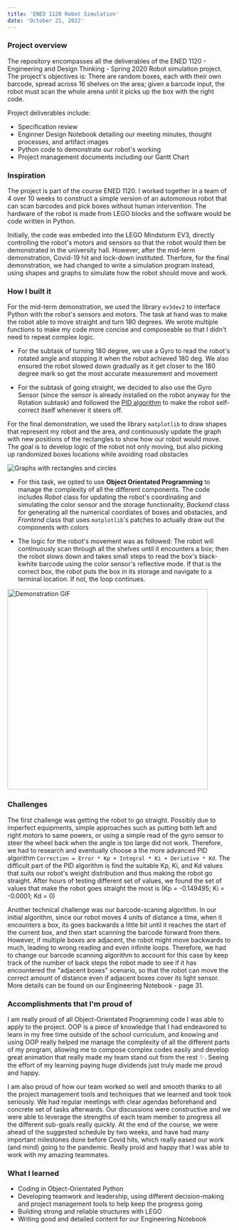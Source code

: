 ```yaml
---
title: 'ENED 1120 Robot Simulation'
date: 'October 21, 2022'
---
```


### Project overview

The repository encompasses all the deliverables of the ENED 1120 - Engineering and Design Thinking - Spring 2020 Robot simulation project. The project's objectives is: There are random boxes, each with their own barcode, spread across 16 shelves on the area; given a barcode input, the robot must scan the whole arena until it picks up the box with the right code.

Project deliverables include:

- Specification review
- Enginner Design Notebook detailing our meeting minutes, thought processes, and artifact images
- Python code to demonstrate our robot's working
- Project management documents including our Gantt Chart

### Inspiration

The project is part of the course ENED 1120. I worked together in a team of 4 over 10 weeks to construct a simple version of an automonous robot that can scan barcodes and pick boxes without human intervention. The hardware of the robot is made from LEGO blocks and the software would be code written in Python.

Initially, the code was embeded into the LEGO Mindstorm EV3, directly controlling the robot's motors and sensors so that the robot would then be demonstrated in the university hall. However, after the mid-term demonstration, Covid-19 hit and lock-down instituted. Therfore, for the final demonstration, we had changed to write a simulation program instead, using shapes and graphs to simulate how the robot should move and work.

### How I built it

For the mid-term demonstration, we used the library `ev3dev2` to interface Python with the robot's sensors and motors. The task at hand was to make the robot able to move straight and turn 180 degrees. We wrote multiple functions to make my code more concise and composeable so that I didn't need to repeat complex logic.

- For the subtask of turning 180 degree, we use a Gyro to read the robot's rotated angle and stopping it when the robot achieved 180 deg. We also ensured the robot slowed down gradually as it get closer to the 180 degree mark so get the most accurate measurement and movement

- For the subtask of going straight, we decided to also use the Gyro Sensor (since the sensor is already installed on the robot anyway for the Rotation subtask) and followed the [PID algorithm](https://www.youtube.com/watch?v=U-LdBQ-vBkg) to make the robot self-correct itself whenever it steers off.

For the final demonstration, we used the library `matplotlib` to draw shapes that represent my robot and the area, and continuously update the graph with new positions of the rectangles to show how our robot would move. The goal is to develop logic of the robot not only moving, but also picking up randomized boxes locations while avoiding road obstacles

![Graphs with rectangles and circles](/ened-matplotlib.png)

- For this task, we opted to use **Object Orientated Programming** to manage the complexity of all the different components. The code includes _Robot_ class for updating the robot's coordinating and simulating the color sensor and the storage functionality, _Backend_ class for generating all the numerical coordiates of boxes and obstacles, and _Frontend_ class that uses `matplotlib`'s patches to actually draw out the components with colors

- The logic for the robot's movement was as followed: The robot will continuously scan through all the shelves until it encounters a box; then the robot slows down and takes small steps to read the box's black-kwhite barcode using the color sensor's reflective mode. If that is the correct box, the robot puts the box in its storage and navigate to a terminal location. If not, the loop continues.

<div>
  <img src="/ened-simulation-demo.gif" alt="Demonstration GIF" width="450" loading="lazy">
</div>

### Challenges

The first challenge was getting the robot to go straight. Possibly due to imperfect equipments, simple approaches such as putting both left and right motors to same powers, or using a simple read of the gyro sensor to steer the wheel back when the angle is too large did not work. Therefore, we had to research and eventually choose a the more advanced PID algorithm `Correction = Error * Kp + Integral * Ki + Deriative * Kd`. The difficult part of the PID algorithm is find the suitable Kp, Ki, and Kd values that suits our robot's weight distribution and thus making the robot go straight. After hours of testing different set of values, we found the set of values that make the robot goes straight the most is (Kp = -0.149495; Ki = -0.0001; Kd = 0)

Another technical challenge was our barcode-scaning algorithm. In our initial algorithm, since our robot moves 4 units of distance a time, when it encounters a box, its goes backwards a little bit until it reaches the start of the current box, and then start scanning the barcode forward from there. However, if multiple boxes are adjacent, the robot might move backwards to much, leading to wrong reading and even infinite loops. Therefore, we had to change our barcode scanning algorithm to account for this case by keep track of the number of back steps the robot made to see if it has encountered the "adjacent boxes" scenario, so that the robot can move the correct amount of distance even if adjacent boxes cover its light sensor. More details can be found on our Engineering Notebook - page 31.

### Accomplishments that I'm proud of

I am really proud of all Object-Orientated Programming code I was able to apply to the project. OOP is a piece of knowledge that I had endeavored to learn in my free time outside of the school curriculum, and knowing and using OOP really helped me manage the complexity of all the different parts of my program, allowing me to compose complex codes easily and develop great animation that really made my team stand out from the rest ✨. Seeing the effort of my learning paying huge dividends just truly made me proud and happy.

I am also proud of how our team worked so well and smooth thanks to all the project management tools and techniques that we learned and took took seriously. We had regular meetings with clear agendas beforehand and concrete set of tasks afterwards. Our discussions were constructive and we were able to leverage the strengths of each team member to progress all the different sub-goals really quickly. At the end of the course, we were ahead of the suggested schedule by two weeks, and have had many important milestones done before Covid hits, which really eased our work (and mind) going to the pandemic. Really proid and happy that I was able to work with my amazing teammates.

### What I learned

- Coding in Object-Orientated Python
- Developing teamwork and leadership, using different decision-making and project management tools to help keep the progress going
- Building strong and reliable structures with LEGO
- Writing good and detailed content for our Engineering Notebook
